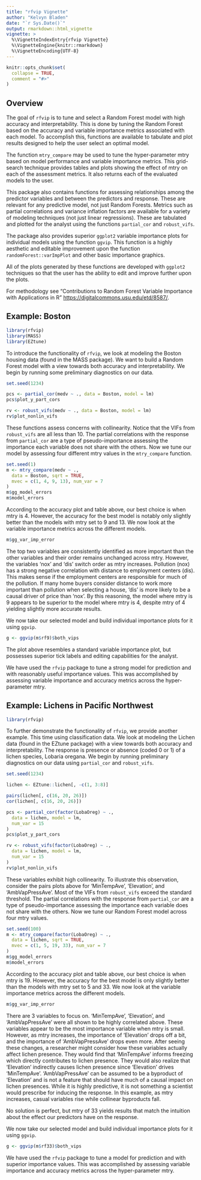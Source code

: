 ```yaml
---
title: "rfvip Vignette"
author: "Kelvyn Bladen"
date: "`r Sys.Date()`"
output: rmarkdown::html_vignette
vignette: >
  %\VignetteIndexEntry{rfvip Vignette}
  %\VignetteEngine{knitr::rmarkdown}
  %\VignetteEncoding{UTF-8}
---
```


```r
knitr::opts_chunk$set(
  collapse = TRUE,
  comment = "#>"
)
```

## Overview

The goal of `rfvip` is to tune and select a Random Forest model with high
accuracy and interpretability. This is done by tuning the Random Forest 
based on the accuracy and variable importance metrics associated with each 
model. To accomplish this, functions are available to tabulate and plot 
results designed to help the user select an optimal model. 

The function `mtry_compare` may be used to tune the hyper-parameter mtry
based on model performance and variable importance metrics. This grid-search 
technique provides tables and plots showing the effect of mtry on each of the 
assessment metrics. It also returns each of the evaluated models to the user.

This package also contains functions for assessing relationships among the 
predictor variables and between the predictors and response. These 
are relevant for any predictive model, not just Random Forests. Metrics such 
as partial correlations and variance inflation factors are available for a variety of modeling techniques (not just linear regressions). These are tabulated and 
plotted for the analyst using the functions `partial_cor` and `robust_vifs`. 

The package also provides superior `ggplot2` variable importance plots for 
individual models using the function `ggvip`. This function is a highly 
aesthetic and editable improvement upon the function `randomForest::varImpPlot`
and other basic importance graphics.

All of the plots generated by these functions are developed with `ggplot2`
techniques so that the user has the ability to edit and improve further upon 
the plots.

For methodology see "Contributions to Random Forest Variable Importance with 
Applications in R" <https://digitalcommons.usu.edu/etd/8587/>.

## Example: Boston

```r
library(rfvip)
library(MASS)
library(EZtune)
```

To introduce the functionality of `rfvip`, we look at modeling the Boston 
housing data (found in the MASS package). We want to 
build a Random Forest model with a view towards both accuracy and 
interpretability. We begin by running some preliminary diagnostics on our data.

```r
set.seed(1234)

pcs <- partial_cor(medv ~ ., data = Boston, model = lm)
pcs$plot_y_part_cors

rv <- robust_vifs(medv ~ ., data = Boston, model = lm)
rv$plot_nonlin_vifs
```

These functions assess concerns with collinearity. Notice that the VIFs from 
`robust_vifs` are all less than 10. The partial correlations with the response 
from `partial_cor` are a type of pseudo-importance assessing the importance 
each variable does not share with the others. Now we tune our model by 
assessing four different mtry values in the `mtry_compare` function.

```r
set.seed(1)
m <- mtry_compare(medv ~ .,
  data = Boston, sqrt = TRUE,
  mvec = c(1, 4, 9, 13), num_var = 7
)
m$gg_model_errors
m$model_errors
```

According to the accuracy plot and table above, our best choice is when mtry is 
4. However, the accuracy for the best model is notably only slightly better than 
the models with mtry set to 9 and 13. We now look at the variable importance 
metrics across the different models.

```r
m$gg_var_imp_error
```

The top two variables are consistently identified as more important than the 
other variables and their order remains unchanged across mtry. However, the 
variables 'nox' and 'dis' switch order as mtry increases. Pollution (nox) has a 
strong negative correlation with distance to employment centers (dis). This 
makes sense if the employment centers are responsible for much of the pollution.
If many home buyers consider distance to 
work more important than pollution when selecting a house, 'dis' is more likely
to be a causal driver of price than 'nox'. By this reasoning, the model where 
mtry is 9 appears to be superior to the model where mtry is 4, despite mtry of 4 
yielding slightly more accurate results.

We now take our selected model and build individual importance plots for it 
using `ggvip`.

```r
g <- ggvip(m$rf9)$both_vips
```

The plot above resembles a standard variable importance plot, but possesses 
superior tick labels and editing capabilities for the analyst. 

We have used the `rfvip` package to tune a strong model for prediction and with 
reasonably useful importance values. This was accomplished by assessing 
variable importance and accuracy metrics across the hyper-parameter mtry.

## Example: Lichens in Pacific Northwest

```r
library(rfvip)
```

To further demonstrate the functionality of `rfvip`, we provide another 
example. This time using classification data. We look at modeling the Lichen 
data (found in the EZtune package) with a view towards both accuracy and 
interpretability. The response is presence or absence (coded 0 or 1) of a 
lichen species, Lobaria oregana. We begin by running preliminary diagnostics on 
our data using `partial_cor` and `robust_vifs`.

```r
set.seed(1234)

lichen <- EZtune::lichen[, -c(1, 3:8)]

pairs(lichen[, c(16, 20, 26)])
cor(lichen[, c(16, 20, 26)])

pcs <- partial_cor(factor(LobaOreg) ~ .,
  data = lichen, model = lm,
  num_var = 15
)
pcs$plot_y_part_cors

rv <- robust_vifs(factor(LobaOreg) ~ .,
  data = lichen, model = lm,
  num_var = 15
)
rv$plot_nonlin_vifs
```

These variables exhibit high collinearity. To illustrate this observation, consider the pairs plots above for 'MinTempAve', 'Elevation', and 
'AmbVapPressAve'. Most of the VIFs from `robust_vifs` exceed the standard 
threshold. The partial correlations with the response from `partial_cor` are a 
type of pseudo-importance assessing the importance each variable does not share 
with the others. Now we tune our Random Forest model across four mtry values.

```r
set.seed(100)
m <- mtry_compare(factor(LobaOreg) ~ .,
  data = lichen, sqrt = TRUE,
  mvec = c(1, 5, 19, 33), num_var = 7
)
m$gg_model_errors
m$model_errors
```

According to the accuracy plot and table above, our best choice is when mtry is 
19. However, the accuracy for the best model is only slightly better than 
the models with mtry set to 5 and 33. We now look at the variable importance 
metrics across the different models.

```r
m$gg_var_imp_error
```

There are 3 variables to focus on. 'MinTempAve', 'Elevation', and 
'AmbVapPressAve' were all shown to be highly correlated above. These variables 
appear to be the most importance variable when mtry is small. However, as mtry 
increases, the importance of 'Elevation' drops off a bit, and the importance of 
'AmbVapPressAve' drops even more. After seeing these changes, a researcher 
might consider how these variables actually affect lichen presence. They would find that 
'MinTempAve' informs freezing which directly contributes to lichen presence. 
They would also realize that 'Elevation' indirectly causes lichen presence 
since 'Elevation' drives 'MinTempAve'. 'AmbVapPressAve' can be assumed to be a 
byproduct of 'Elevation' and is not a feature that should have much of a causal 
impact on lichen presences. While it is highly predictive, it is not something 
a scientist would prescribe for inducing the response. In this example, as mtry 
increases, casual variables rise while collinear byproducts fall.

No solution is perfect, but mtry of 33 yields results that match the intuition 
about the effect our predictors have on the response.

We now take our selected model and build individual importance plots for it 
using `ggvip`.

```r
g <- ggvip(m$rf33)$both_vips
```

We have used the `rfvip` package to tune a model for prediction and with 
superior importance values. This was accomplished by assessing variable 
importance and accuracy metrics across the hyper-parameter mtry.
